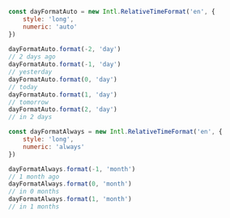 ```javascript
	const dayFormatAuto = new Intl.RelativeTimeFormat('en', {
		style: 'long', 
		numeric: 'auto'
	})
	
	dayFormatAuto.format(-2, 'day')
	// 2 days ago 
	dayFormatAuto.format(-1, 'day')
	// yesterday
	dayFormatAuto.format(0, 'day')
	// today 
	dayFormatAuto.format(1, 'day')
	// tomorrow 
	dayFormatAuto.format(2, 'day')
	// in 2 days 

	const dayFormatAlways = new Intl.RelativeTimeFormat('en', {
		style: 'long',
		numeric: 'always' 
	})

	dayFormatAlways.format(-1, 'month')
	// 1 month ago
	dayFormatAlways.format(0, 'month')
	// in 0 months
	dayFormatAlways.format(1, 'month')
	// in 1 months

```